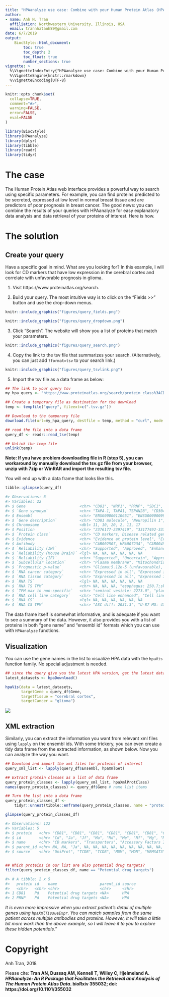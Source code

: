```yaml
---
title: "HPAanalyze use case: Combine with your Human Protein Atlas (HPA) queries"
author:
- name: Anh N. Tran
  affiliation: Northwestern University, Illinois, USA
  email: trannhatanh89@gmail.com
date: 6/7/2019
output: 
    BiocStyle::html_document:
        toc: true
        toc_depth: 2
        toc_float: true
        number_sections: true
vignette: >
  %\VignetteIndexEntry{"HPAanalyze use case: Combine with your Human Protein Atlas (HPA) queries"}
  %\VignetteEngine{knitr::rmarkdown}
  %\VignetteEncoding{UTF-8}
---
```


```r
knitr::opts_chunk$set(
  collapse=TRUE,
  comment="#>",
  warning=FALSE,
  error=FALSE,
  eval=FALSE
)
```

```r
library(BiocStyle)
library(HPAanalyze)
library(dplyr)
library(tibble)
library(readr)
library(tidyr)
```

# The case 

The Human Protein Atlas web interface provides a powerful way to search using specific parameters. For example, you can find proteins predicted to be secreted, expressed at low level in normal breast tissue and are predictors of poor prognosis in breast cancer. The good news: you can combine the results of your queries with HPAanalyze for easy explanatory data analysis and data retrieval of your proteins of interest. Here is how.

# The solution

## Create your query

Have a specific goal in mind. What are you looking for? In this example, I will look for CD markers that have low expression in the cerebral cortex and correlate with unfavorable prognosis in glioma.

1. Visit https://www.proteinatlas.org/search.

2. Build your query. The most intuitive way is to click on the "Fields >>" button and use the drop-down menus.

```r
knitr::include_graphics("figures/query_fields.png")
```
```r
knitr::include_graphics("figures/query_dropdown.png")
```

3. Click "Search". The website will show you a list of proteins that match your parameters.

```r
knitr::include_graphics("figures/query_search.png")
```

4. Copy the link to the tsv file that summarizes your search. (Alternatively, you can just add `?format=tsv` to your search link.)

```r
knitr::include_graphics("figures/query_tsvlink.png")
```

5. Import the tsv file as a data frame as below:

```r
## The link to your query tsv
my_hpa_query <- "https://www.proteinatlas.org/search/protein_class%3ACD+markers+AND+normal_expression%3ACerebral+cortex%3BAny%3BNot+detected%2CLow+AND+prognostic%3AGlioma%3BUnfavourable?format=tsv"

## Create a temporary file as destination for the download
temp <- tempfile("query", fileext=c(".tsv.gz"))

## Download to the temporary file
download.file(url=my_hpa_query, destfile = temp, method = "curl", mode = "wb")

## read the file into a data frame
query_df <- readr::read_tsv(temp)

## Unlink the temp file
unlink(temp)
```

**Note: If you have problem downloading file in R (step 5), you can workaround by manually download the tsv.gz file from your browser, unzip with 7zip or WinRAR and import the resulting tsv file.**

You will end up with a data frame that looks like this.

```r
tibble::glimpse(query_df)

#> Observations: 6
#> Variables: 22
#> $ Gene                        <chr> "CD81", "NRP1", "PRNP", "SDC1", "THY...
#> $ `Gene synonym`              <chr> "TAPA-1, TAPA1, TSPAN28", "CD304, NR...
#> $ Ensembl                     <chr> "ENSG00000110651", "ENSG00000099250"...
#> $ `Gene description`          <chr> "CD81 molecule", "Neuropilin 1", "Pr...
#> $ Chromosome                  <dbl> 11, 10, 20, 2, 11, 17
#> $ Position                    <chr> "2376177-2397419", "33177492-3333626...
#> $ `Protein class`             <chr> "CD markers, Disease related genes, ...
#> $ Evidence                    <chr> "Evidence at protein level", "Eviden...
#> $ Antibody                    <chr> "CAB002507, HPA007234", "CAB004511, ...
#> $ `Reliability (IH)`          <chr> "Supported", "Approved", "Enhanced",...
#> $ `Reliability (Mouse Brain)` <lgl> NA, NA, NA, NA, NA, NA
#> $ `Reliability (IF)`          <chr> "Supported", "Uncertain", "Approved"...
#> $ `Subcellular location`      <chr> "Plasma membrane", "Mitochondria", "...
#> $ `Prognostic p-value`        <chr> "Glioma:5.12e-5 (unfavourable), Panc...
#> $ `RNA cancer category`       <chr> "Expressed in all", "Expressed in al...
#> $ `RNA tissue category`       <chr> "Expressed in all", "Expressed in al...
#> $ `RNA TS`                    <lgl> NA, NA, NA, NA, NA, NA
#> $ `RNA TS TPM`                <chr> NA, NA, NA, "esophagus: 250.7;skin: ...
#> $ `TPM max in non-specific`   <chr> "seminal vesicle: 2273.0", "placenta...
#> $ `RNA cell line category`    <chr> "Cell line enhanced", "Cell line enh...
#> $ `RNA CS`                    <lgl> NA, NA, NA, NA, NA, NA
#> $ `RNA CS TPM`                <chr> "ASC diff: 2031.3", "U-87 MG: 437.4"...
```

The data frame itself is somewhat informative, and is adequate if you want to see a summary of the data. However, it also provides you with a list of proteins in both "gene name" and "ensembl id" formats which you can use with `HPAanalyze` functions.

## Visualization

You can use the gene names in the list to visualize HPA data with the `hpaVis` function family. No special adjustment is needed.

```r
## since the query give you the latest HPA version, get the latest datasets to match
latest_datasets <- hpaDownload()

hpaVis(data = latest_datasets,
       targetGene = query_df$Gene,
       targetTissue = "cerebral cortex",
       targetCancer = "glioma")
```
![](figures/query_vis.png)

## XML extraction

Similarly, you can extract the information you want from relevant xml files using `lapply` on the ensembl ids. With some trickery, you can even create a tidy data frame from the extracted information, as shown below. Now you can analyze the way you want.

```r
## Download and import the xml files for proteins of interest
query_xml_list <- lapply(query_df$Ensembl, hpaXmlGet)

## Extract protein classes as a list of data frame
query_protein_classes <- lapply(query_xml_list, hpaXmlProtClass)
names(query_protein_classes) <- query_df$Gene # name list items

## Turn the list into a data frame
query_protein_classes_df <- 
    tidyr::unnest(tibble::enframe(query_protein_classes, name = "protein"))

glimpse(query_protein_classes_df)

#> Observations: 122
#> Variables: 5
#> $ protein   <chr> "CD81", "CD81", "CD81", "CD81", "CD81", "CD81", "CD81"...
#> $ id        <chr> "Cd", "Ja", "Jf", "Ma", "Md", "Me", "Mf", "Mg", "Mh", ...
#> $ name      <chr> "CD markers", "Transporters", "Accessory Factors Invol...
#> $ parent_id <chr> NA, NA, "Ja", NA, NA, NA, NA, NA, NA, NA, NA, NA, NA, ...
#> $ source    <chr> "UniProt", "TCDB", "TCDB", "MDM", "MDM", "MEMSAT3", "M...


## Which proteins in our list are also potential drug targets?
filter(query_protein_classes_df, name == "Potential drug targets")

#> # A tibble: 2 x 5
#>   protein id    name                   parent_id source
#>   <chr>   <chr> <chr>                  <chr>     <chr> 
#> 1 CD81    Pd    Potential drug targets <NA>      HPA   
#> 2 PRNP    Pd    Potential drug targets <NA>      HPA
```

*It is even more impressive when you extract patient's detail of multiple genes using `hpaXmlTissueExpr`. You can match samples from the same patient across multiple antibodies and proteins. However, it will take a little bit more work than the above example, so I will leave it to you to explore these hidden potentials."*

# Copyright
Anh Tran, 2018

Please cite: __Tran AN, Dussaq AM, Kennell T, Willey C, Hjelmeland A. _HPAanalyze: An R Package that Facilitates the Retrieval and Analysis of The Human Protein Atlas Data_. bioRxiv 355032; doi: https://doi.org/10.1101/355032 __


